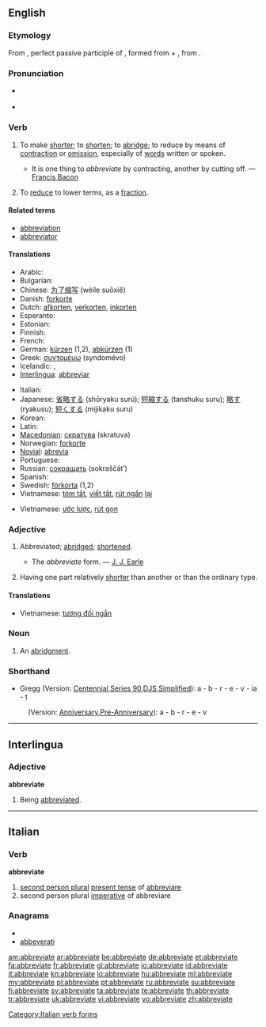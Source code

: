 ==English==

===Etymology===
From {{etyl|la|en}} {{term|abbreviatus|abbreviātus|lang=la}}, perfect passive participle of {{term|abbrevio|abbreviō|abbreviate|lang=la}}, formed from {{term|ad|lang=la}} + {{term|brevio|breviō|shorten|lang=la}}, from {{term|brevis||short|lang=la}}.

===Pronunciation===
* {{a|RP}} {{IPA|/əˈbriːvieɪt/}}
* {{audio|en-us-abbreviate.ogg|Audio (US)}}

===Verb===
{{en-verb|abbreviat|ing}}

# {{transitive}} To make [[short]]er; to [[shorten]]; to [[abridge]]; to reduce by means of [[contraction]] or [[omission]], especially of [[word]]s written or spoken.
#* It is one thing to ''abbreviate'' by contracting, another by cutting off. — [[w:Francis Bacon|Francis Bacon]]
# {{math}} To [[reduce]] to lower terms, as a [[fraction]].

====Related terms====
* [[abbreviation]]
* [[abbreviator]]

====Translations====
{{trans-top|to make shorter}}
* Arabic: {{Arab|[[اختصر|إخْتَصَرَ]]}} {{unicode|(’ikhtáʂara)}}
* Bulgarian: {{t|bg|съкращавам, скъсявам}}
* Chinese: [[为了缩写]] (wèile suōxiě)
* Danish: [[forkorte]]
* Dutch: [[afkorten]], [[verkorten]], [[inkorten]]
* Esperanto: {{t-|eo|mallongigi|xs=Esperanto}}
* Estonian: {{t|et|lühendama}}
* Finnish: {{t+|fi|lyhentää}}
* French: {{t+|fr|abréger}}
* German: [[kürzen]] (1,2), [[abkürzen]] (1)
* Greek: [[συντομέυω]] (syndomévo)
* Icelandic: {{t+|is|skammstafa}}, {{t-|is|stytta}}
* [[Interlingua]]: [[abbreviar]]
{{trans-mid}}
* Italian: {{t+|it|abbreviare}}
* Japanese: [[省略する]] (shōryaku surú); [[短縮する]] (tanshuku suru); [[略す]] (ryakusu); [[短くする]] (mijikaku suru)
* Korean: {{t|ko|생략하다|tr=省略하다, saengnyakhada|sc=Kore}}
* Latin: {{t-|la|abbrevio|alt=abbreviō}}
* [[Macedonian]]: [[скратува]] (skratuva)
* Norwegian: [[forkorte]]
* [[Novial]]: [[abrevia]]
* Portuguese: {{t+|pt|abreviar}}
* Russian: [[сокращать]] (sokraščát’)
* Spanish: {{t+|es|abreviar}}
* Swedish: [[förkorta]] (1,2)
* Vietnamese: [[tóm tắt]], [[viết tắt]], [[rút ngắn]] [[lại]]
{{trans-bottom}}

{{trans-top|to reduce to lower terms}}
* Vietnamese: [[ước lược]], [[rút gọn]]
{{trans-mid}}
{{trans-bottom}}

===Adjective===
{{en-adj}}

# {{rare}} Abbreviated; [[abridge]]d; [[shorten]]ed.
#* The ''abbreviate'' form. — [[w:J. J. Earle|J. J. Earle]]
# {{biology}} Having one part relatively [[shorter]] than another or than the ordinary type.

====Translations====
{{trans-top|having one part relatively shorter}}
* Vietnamese: [[tương đối ngắn]]
{{trans-mid}}
{{trans-bottom}}

===Noun===
{{en-noun}}

# {{obsolete}} An [[abridgment]].

===Shorthand===
* Gregg (Version: [http://en.wikipedia.org/wiki/Gregg_Shorthand#Centennial_Gregg_Shorthand Centennial],[http://en.wikipedia.org/wiki/Gregg_Shorthand#Series_90_Gregg_Shorthand Series 90],[http://en.wikipedia.org/wiki/Gregg_Shorthand#Diamond_Jubilee_Gregg_Shorthand  DJS],[http://en.wikipedia.org/wiki/Gregg_Shorthand#Simplified_Gregg_Shorthand Simplified]): a - b - r - e - v - ia - t
: (Version: [http://en.wikipedia.org/wiki/Gregg_Shorthand#Anniversary_Gregg_Shorthand Anniversary],[http://en.wikipedia.org/wiki/Gregg_Shorthand#Pre-Anniversary_Gregg_Shorthand Pre-Anniversary]): a - b - r - e - v

----

==Interlingua==

===Adjective===
'''abbreviate'''

# Being [[abbreviated]].

----

==Italian==

===Verb===
'''abbreviate'''

# [[second person plural]] [[present tense]] of [[abbreviare]]
# second person plural [[imperative]] of abbreviare

===Anagrams===
* {{alphagram|aabbeeirtv}}
* [[abbeverati#Italian|abbeverati]]

[[Category:Italian verb forms]]

[[am:abbreviate]]
[[ar:abbreviate]]
[[be:abbreviate]]
[[de:abbreviate]]
[[et:abbreviate]]
[[fa:abbreviate]]
[[fr:abbreviate]]
[[gl:abbreviate]]
[[io:abbreviate]]
[[id:abbreviate]]
[[it:abbreviate]]
[[kn:abbreviate]]
[[lo:abbreviate]]
[[hu:abbreviate]]
[[ml:abbreviate]]
[[my:abbreviate]]
[[pl:abbreviate]]
[[pt:abbreviate]]
[[ru:abbreviate]]
[[su:abbreviate]]
[[fi:abbreviate]]
[[sv:abbreviate]]
[[ta:abbreviate]]
[[te:abbreviate]]
[[th:abbreviate]]
[[tr:abbreviate]]
[[uk:abbreviate]]
[[vi:abbreviate]]
[[vo:abbreviate]]
[[zh:abbreviate]]